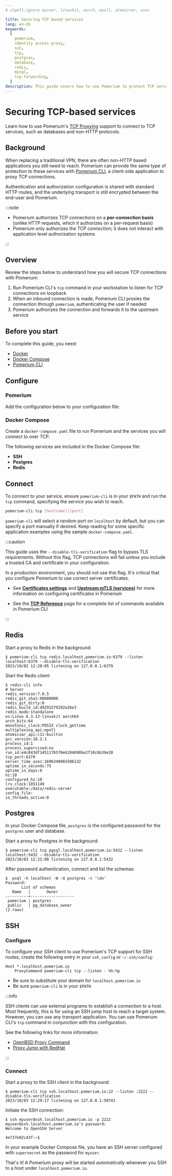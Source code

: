```yaml
---
# cSpell:ignore myuser, linuxkit, aarch, epoll, atomicvar, usec

title: Securing TCP based services
lang: en-US
keywords:
  [
    pomerium,
    identity access proxy,
    ssh,
    tcp,
    postgres,
    database,
    redis,
    mysql,
    tcp-forwarding,
  ]
description: This guide covers how to use Pomerium to protect TCP services such as SSH, Postgres and Redis.
---
```



# Securing TCP-based services

Learn how to use Pomerium's [TCP Proxying](/docs/capabilities/tcp) support to connect to TCP services, such as databases and non-HTTP protocols.

## Background

When replacing a traditional VPN, there are often non-HTTP based applications you still need to reach. Pomerium can provide the same type of protection to these services with [Pomerium CLI](/docs/deploy/clients/pomerium-cli), a client-side application to proxy TCP connections.

Authentication and authorization configuration is shared with standard HTTP routes, and the underlying transport is still encrypted between the end-user and Pomerium.

:::note

- Pomerium authorizes TCP connections on a **per-connection basis** (unlike HTTP requests, which it authorizes on a per-request basis)
- Pomerium only authorizes the TCP _connection_; it does not interact with application level authorization systems

:::

## Overview

Review the steps below to understand how you will secure TCP connections with Pomerium:

1. Run Pomerium CLI's `tcp` command in your workstation to listen for TCP connections on loopback
1. When an inbound connection is made, Pomerium CLI proxies the connection through `pomerium`, authenticating the user if needed
1. Pomerium authorizes the connection and forwards it to the upstream service

## Before you start

To complete this guide, you need:

- [Docker](https://docs.docker.com/install/)
- [Docker Compose](https://docs.docker.com/compose/install/)
- [Pomerium CLI](/docs/deploy/clients/pomerium-cli)

## Configure

### Pomerium

Add the configuration below to your configuration file:

<PomeriumConfig />

### Docker Compose

Create a `docker-compose.yaml` file to run Pomerium and the services you will connect to over TCP.

The following services are included in the Docker Compose file:

- **SSH**
- **Postgres**
- **Redis**

<DockerCompose />

## Connect

To connect to your service, ensure `pomerium-cli` is in your `$PATH` and run the `tcp` command, specifying the service you wish to reach.

```bash
pomerium-cli tcp [hostname]:[port]
```

`pomerium-cli` will select a random port on `localhost` by default, but you can specify a port manually if desired. Keep reading for some specific application examples using the sample `docker-compose.yaml`.

:::caution

This guide uses the `--disable-tls-verification` flag to bypass TLS requirements. Without this flag, TCP connections will fail unless you include a trusted CA and certificate in your configuration.

In a production environment, you should not use this flag. It's critical that you configure Pomerium to use correct server certificates.

- See [**Certificates settings**](/docs/reference/certificates) and [**Upstream mTLS (services)**](/docs/capabilities/mtls-services) for more information on configuring certificates in Pomerium

- See the [**TCP Reference**](/docs/capabilities/tcp/reference) page for a complete list of commands available in Pomerium CLI

:::

## Redis

Start a proxy to Redis in the background:

```shell-session
$ pomerium-cli tcp redis.localhost.pomerium.io:6379 --listen localhost:6379 --disable-tls-verification
2023/10/02 12:20:05 listening on 127.0.0.1:6379
```

Start the Redis client:

```shell-session
$ redis-cli info
# Server
redis_version:7.0.5
redis_git_sha1:00000000
redis_git_dirty:0
redis_build_id:d9291579292e26e3
redis_mode:standalone
os:Linux 6.3.13-linuxkit aarch64
arch_bits:64
monotonic_clock:POSIX clock_gettime
multiplexing_api:epoll
atomicvar_api:c11-builtin
gcc_version:10.2.1
process_id:1
process_supervised:no
run_id:e4c843df14511765f0e6284690be2f10c6b39e28
tcp_port:6379
server_time_usec:1696349965506132
uptime_in_seconds:75
uptime_in_days:0
hz:10
configured_hz:10
lru_clock:1851149
executable:/data/redis-server
config_file:
io_threads_active:0
```

## Postgres

In your Docker Compose file, `postgres` is the configured password for the `postgres` user and database.

Start a proxy to Postgres in the background:

```shell-session
$ pomerium-cli tcp pgsql.localhost.pomerium.io:5432 --listen localhost:5432 --disable-tls-verification
2023/10/03 12:22:08 listening on 127.0.0.1:5432
```

After password authentication, connect and list the schemas:

```shell-session
$  psql -h localhost -W -U postgres -c '\dn'
Password:
       List of schemas
   Name   |       Owner
----------+-------------------
 pomerium | postgres
 public   | pg_database_owner
(2 rows)
```

## SSH

### Configure

To configure your SSH client to use Pomerium's TCP support for SSH routes, create the following entry in your `ssh_config` or `~/.ssh/config`:

```
Host *.localhost.pomerium.io
    ProxyCommand pomerium-cli tcp --listen - %h:%p
```

- Be sure to substitute your domain for `localhost.pomerium.io`
- Be sure `pomerium-cli` is in your `$PATH`

:::info

SSH clients can use external programs to establish a connection to a host. Most frequently, this is for using an SSH jump host to reach a target system. However, you can use any transport application. You can use Pomerium CLI's `tcp` command in conjunction with this configuration.

See the following links for more information:

- [OpenBSD Proxy Command](https://man.openbsd.org/ssh_config.5#ProxyCommand)
- [Proxy Jump with RedHat](https://www.redhat.com/sysadmin/ssh-proxy-bastion-proxyjump)

:::

### Connect

Start a proxy to the SSH client in the background:

```shell-session
$ pomerium-cli tcp ssh.localhost.pomerium.io:22 --listen :2222 --disable-tls-verification
2023/10/03 12:29:17 listening on 127.0.0.1:50741
```

Initiate the SSH connection:

```shell-session
$ ssh myuser@ssh.localhost.pomerium.io -p 2222
myuser@ssh.localhost.pomerium.io's password:
Welcome to OpenSSH Server

4e737e02c43f:~$
```

In your example Docker Compose file, you have an SSH server configured with `supersecret` as the password for `myuser`.

That's it! A Pomerium proxy will be started _automatically_ whenever you SSH to a host under `localhost.pomerium.io`.
